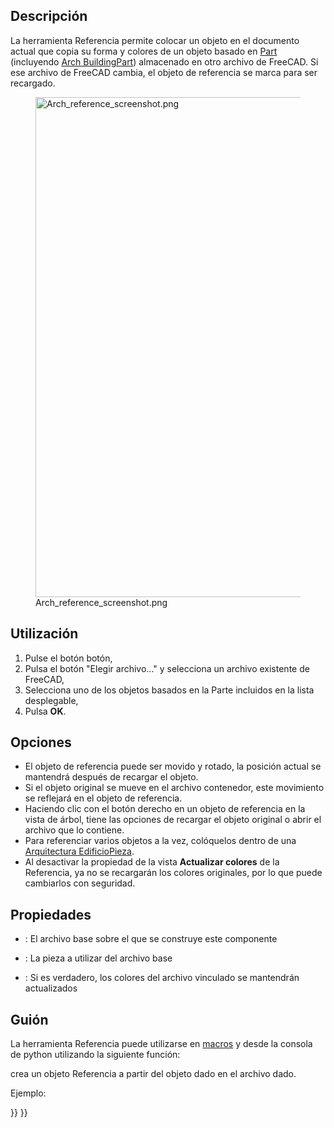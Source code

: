 <languages/>

<div class="mw-translate-fuzzy">
{{Docnav/es
|[[Arch_Site/es|Sitio]]
|[[Arch_Window/es|Ventana]]
|[[Arch_Workbench/es|Arquitectura]]
|IconL=Arch_Site.svg
|IconR=Arch_Window.svg
|IconC=Workbench_Arch.svg
}}
</div>

{{VeryImportantMessage|THIS COMMAND IS PART OF THE INTEGRATED [[BIM_Workbench|BIM WORKBENCH]] IN V1.0<br>
This page has been updated for that version.}}

<div class="mw-translate-fuzzy">
{{GuiCommand/es
|Name=Arch Reference
|Name/es=Arquitectura Referencia
|MenuLocation=Arquitectura → Referencia
|Workbenches=[[Arch_Workbench/es|Arquitectura]]
|SeeAlso=[[Arch_BuildingPart/es|Arquitectura EdificioPieza]]
}}
</div>

<span id="Description"></span>
==Descripción==

<div class="mw-translate-fuzzy">
La herramienta Referencia permite colocar un objeto en el documento actual que copia su forma y colores de un objeto basado en [[Part Workbench|Part]] (incluyendo [[Arch_BuildingPart|Arch BuildingPart]]) almacenado en otro archivo de FreeCAD. Si ese archivo de FreeCAD cambia, el objeto de referencia se marca para ser recargado.
</div>

<div class="mw-translate-fuzzy">
[[Image:Arch reference screenshot.png|800px]]
</div>

<span id="Usage"></span>
==Utilización==

<div class="mw-translate-fuzzy">
# Pulse el botón {{KEY|[[Image:Arch_Reference.svg|16px]] '''Arquitectura Referencia'''}} botón,
# Pulsa el botón "Elegir archivo..." y selecciona un archivo existente de FreeCAD,
# Selecciona uno de los objetos basados en la Parte incluidos en la lista desplegable,
# Pulsa '''OK'''.
</div>

<span id="Options"></span>
==Opciones==

* El objeto de referencia puede ser movido y rotado, la posición actual se mantendrá después de recargar el objeto.
* Si el objeto original se mueve en el archivo contenedor, este movimiento se reflejará en el objeto de referencia.
* Haciendo clic con el botón derecho en un objeto de referencia en la vista de árbol, tiene las opciones de recargar el objeto original o abrir el archivo que lo contiene.
* Para referenciar varios objetos a la vez, colóquelos dentro de una [[Arch_BuildingPart/es|Arquitectura EdificioPieza]].
* Al desactivar la propiedad de la vista '''Actualizar colores''' de la Referencia, ya no se recargarán los colores originales, por lo que puede cambiarlos con seguridad.

<span id="Properties"></span>
==Propiedades==

* {{PropertyData|Archivo}}: El archivo base sobre el que se construye este componente
* {{PropertyData|Pieza}}: La pieza a utilizar del archivo base
* {{PropertyView|Actualizar Colores}}: Si es verdadero, los colores del archivo vinculado se mantendrán actualizados

<span id="Scripting"></span>
==Guión==

<div class="mw-translate-fuzzy">
La herramienta Referencia puede utilizarse en [[macros/es|macros]] y desde la consola de python utilizando la siguiente función:
</div>

{{Code|code=
reference = makeReference([filepath], [partname], [name])
}}

<div class="mw-translate-fuzzy">
crea un objeto Referencia a partir del objeto dado en el archivo dado.
</div>

Ejemplo:

{{Code|code=
import Arch
Arch.makeReference("/path/to/some/file.FSCtd", "myPart")
}}


<div class="mw-translate-fuzzy">
{{Docnav/es
|[[Arch_Site/es|Sitio]]
|[[Arch_Window/es|Ventana]]
|[[Arch_Workbench/es|Arquitectura]]
|IconL=Arch_Site.svg
|IconR=Arch_Window.svg
|IconC=Workbench_Arch.svg
}}
</div>

{{BIM_Tools_navi{{#translation:}}}}
{{Userdocnavi{{#translation:}}}}